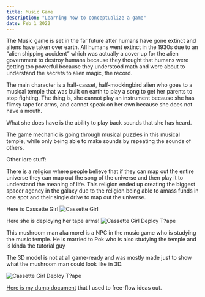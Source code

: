 ```yaml
---
title: Music Game
description: "Learning how to conceptualize a game"
date: Feb 1 2022
---
```


The Music game is set in the far future after humans have gone extinct and aliens have taken over earth. All humans went extinct in the 1930s due to an “alien shipping accident” which was actually a cover up for the alien government to destroy humans because they thought that humans were getting too powerful because they understood math and were about to understand the secrets to alien magic, the record. 

The main character is a half-casset, half-mockingbird alien who goes to a musical temple that was built on earth to play a song to get her parents to stop fighting. 
The thing is, she cannot play an instrument because she has flimsy tape for arms, and cannot speak on her own because she does not have a mouth.

What she does have is the ability to play back sounds that she has heard.

The game mechanic is going through musical puzzles in this musical temple, while only being able to make sounds by repeating the sounds of others.

Other lore stuff:

There is a religion where people believe that if they can map out the entire universe they can map out the song of the universe and then play it to understand the meaning of life.
This religion ended up creating the biggest spacer agency in the galaxy due to the religion being able to amass funds in one spot and their single drive to map out the universe. 

Here is Cassette Girl
<Image
        src="/images/music-game/cassette-girl.png"
        alt="Cassette Girl"
        width={2145} 
        height={2048}
      />


Here she is deploying her tape arms!
<Image
        src="/images/music-game/cassette-girl-deploy-tape.png"
        alt="Cassette Girl Deploy T?ape"
        width={1920} 
        height={1080}
      />

This mushroom man aka morel is a NPC in the music game who is studying the music temple.
He is married to Pok who is also studying the temple and is kinda the tutorial guy

The 3D model is not at all game-ready and was mostly made just to show what the mushroom man could look like in 3D.

<Image
        src="/images/music-game/mushroom-man-morel.png"
        alt="Cassette Girl Deploy T?ape"
        width={1620} 
        height={2280}
      />





[Here is my dump document](https://docs.google.com/document/d/1PzsZ0VqsIqOpzUaEr4K6-BGJzFgiHG3RehoCq9BAxg0/) that I used to free-flow ideas out.








